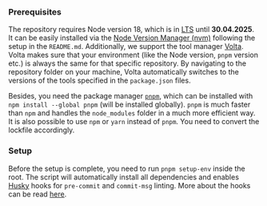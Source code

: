 ### Prerequisites

The repository requires Node version 18, which is in [LTS](https://github.com/nodejs/release#release-schedule) until
**30.04.2025**. It can be easily installed via the [Node Version Manager (nvm)](https://github.com/nvm-sh/nvm) following
the setup in the `README.md`. Additionally, we support the tool manager [Volta](https://volta.sh/). Volta makes sure
that your environment (like the Node version, `pnpm` version etc.) is always the same for that specific repository. By
navigating to the repository folder on your machine, Volta automatically switches to the versions of the tools specified
in the `package.json` files.

Besides, you need the package manager [`pnpm`](https://pnpm.io/), which can be installed with
`npm install --global pnpm` (will be installed globally). `pnpm` is much faster than `npm` and handles the
`node_modules` folder in a much more efficient way. It is also possible to use `npm` or `yarn` instead of `pnpm`. You
need to convert the lockfile accordingly.

### Setup

Before the setup is complete, you need to run `pnpm setup-env` inside the root. The script will automatically install
all dependencies and enables [Husky](https://typicode.github.io/husky) hooks for `pre-commit` and `commit-msg` linting.
More about the hooks can be read [here](/devguide/commits).
